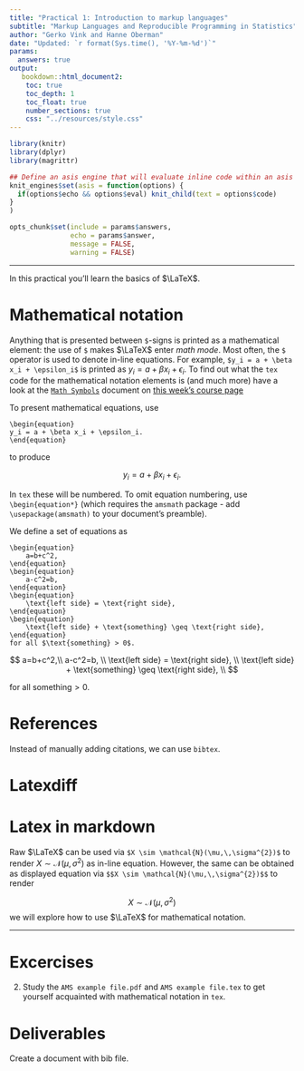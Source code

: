 ```yaml
---
title: "Practical 1: Introduction to markup languages"
subtitle: "Markup Languages and Reproducible Programming in Statistics"
author: "Gerko Vink and Hanne Oberman"
date: "Updated: `r format(Sys.time(), '%Y-%m-%d')`"
params:
  answers: true
output: 
   bookdown::html_document2:
    toc: true
    toc_depth: 1
    toc_float: true
    number_sections: true
    css: "../resources/style.css"
---
```



```r
library(knitr)
library(dplyr)
library(magrittr)

## Define an asis engine that will evaluate inline code within an asis block:
knit_engines$set(asis = function(options) {
  if(options$echo && options$eval) knit_child(text = options$code)
}
)

opts_chunk$set(include = params$answers, 
               echo = params$answer, 
               message = FALSE,
               warning = FALSE)
```

---

In this practical you'll learn the basics of $\LaTeX$.

# Mathematical notation

Anything that is presented between `$`-signs is printed as a mathematical element: the use of `$` makes $\LaTeX$ enter *math mode*. Most often, the `$` operator is used to denote in-line equations. For example, `$y_i = a + \beta x_i + \epsilon_i$` is printed as $y_i = a + \beta x_i + \epsilon_i$. To find out what the `tex` code for the mathematical notation elements is (and much more) have a look at the [`Math Symbols`](LaTeX background/Math in LaTeX/Math Symbols.pdf) document on [this week's course page](https://www.gerkovink.com/markup/#week-2)  

To present mathematical equations, use

    \begin{equation}
    y_i = a + \beta x_i + \epsilon_i.
    \end{equation}

to produce

$$y_i = a + \beta x_i + \epsilon_i.$$

In `tex` these will be numbered. To omit equation numbering, use `\begin{equation*}` (which requires the `amsmath` package - add `\usepackage(amsmath)` to your document's preamble). 

We define a set of equations as

    \begin{equation}
        a=b+c^2,
    \end{equation}
    \begin{equation}
    	a-c^2=b,
    \end{equation}
    \begin{equation}
    	\text{left side} = \text{right side},
    \end{equation}
    \begin{equation}
    	\text{left side} + \text{something} \geq \text{right side},
    \end{equation}
    for all $\text{something} > 0$. 


$$
      a=b+c^2,\\
    	a-c^2=b, \\
    	\text{left side} = \text{right side}, \\
    	\text{left side} + \text{something} \geq \text{right side}, \\
$$

for all $\text{something} > 0$.

<!-- %%%%%%%%%% -->
<!-- \subsection{Aligning the same equations} -->
<!-- \begin{frame} -->
<!-- \frametitle{Aligning the same equations} -->
<!--     Aligning the equations by the equal sign gives a much better view into the placements of the separate equation components.  -->
<!--     \begin{align} -->
<!--     	a&=b+c^2,\\ -->
<!--     	a-c^2&=b,\\ -->
<!--     	\text{left side} &= \text{right side},\\ -->
<!--     	\text{left side} + \text{something} & \geq \text{right side}, -->
<!--     \end{align} -->
<!-- \end{frame} -->

<!-- %%%%%%%%%% -->
<!-- \subsection{Omit equation numbering} -->
<!-- \begin{frame} -->
<!-- \frametitle{Omit equation numbering} -->
<!--     Alternatively, the equation numbering can be omitted.  -->
<!--     \begin{align*} -->
<!--     	a&=b+c^2\\ -->
<!--     	a-c^2&=b\\ -->
<!--     	\text{left side} &= \text{right side}\\ -->
<!--     	\text{left side} + \text{something} & \geq \text{right side} -->
<!--     \end{align*} -->
<!-- \end{frame} -->

<!-- %%%%%%%%%% -->
<!-- \subsection{Ugly alignment} -->
<!-- \begin{frame} -->
<!-- \frametitle{Ugly alignment} -->
<!-- Some components do not look well, when aligned. Especially equations with different heights and spacing. For example,  -->
<!-- \begin{align} -->
<!-- E&=mc^2,\\ -->
<!-- m&=\frac{E}{c^2},\\ -->
<!-- c&=\sqrt{\frac{E}{m}}. -->
<!-- \end{align} -->
<!-- Take that into account.  -->
<!-- \end{frame} -->

# References

Instead of manually adding citations, we can use `bibtex`.

# Latexdiff


# Latex in markdown

Raw $\LaTeX$ can be used via `$X \sim \mathcal{N}(\mu,\,\sigma^{2})$` to render $X \sim \mathcal{N}(\mu,\,\sigma^{2})$ as in-line equation. However, the same can be obtained as displayed equation via `$$X \sim \mathcal{N}(\mu,\,\sigma^{2})$$` to render 

$$X \sim \mathcal{N}(\mu,\,\sigma^{2})$$
we will explore how to use $\LaTeX$ for mathematical notation. 



---

# Excercises

2. Study the `AMS example file.pdf` and `AMS example file.tex` to get yourself acquainted with mathematical notation in `tex`. 


# Deliverables

Create a document with bib file.
